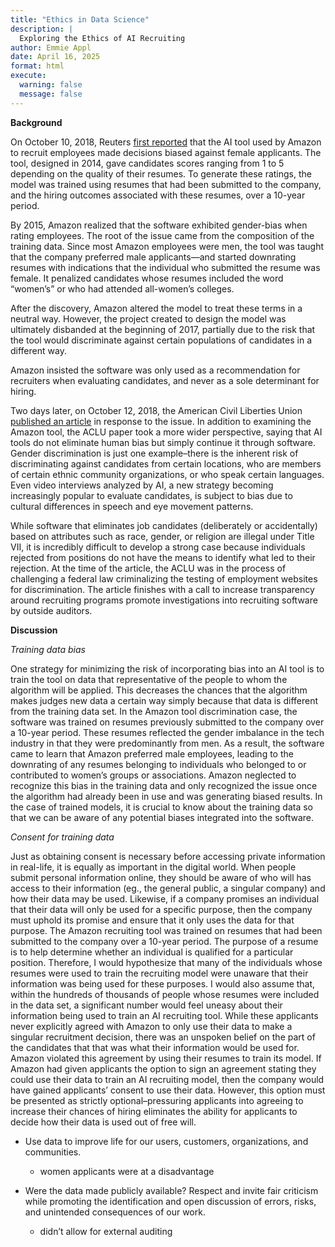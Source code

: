 ```yaml
---
title: "Ethics in Data Science"
description: |
  Exploring the Ethics of AI Recruiting
author: Emmie Appl
date: April 16, 2025
format: html
execute:
  warning: false
  message: false
---
```


**Background**

On October 10, 2018, Reuters [first reported](https://www.reuters.com/article/us-amazon-com-jobs-automation-insight-idUSKCN1MK08G/) that the AI tool used by Amazon to recruit employees made decisions biased against female applicants. The tool, designed in 2014, gave candidates scores ranging from 1 to 5 depending on the quality of their resumes. To generate these ratings, the model was trained using resumes that had been submitted to the company, and the hiring outcomes associated with these resumes, over a 10-year period.

By 2015, Amazon realized that the software exhibited gender-bias when rating employees. The root of the issue came from the composition of the training data. Since most Amazon employees were men, the tool was taught that the company preferred male applicants—and started downrating resumes with indications that the individual who submitted the resume was female. It penalized candidates whose resumes included the word "women's" or who had attended all-women's colleges.

After the discovery, Amazon altered the model to treat these terms in a neutral way. However, the project created to design the model was ultimately disbanded at the beginning of 2017, partially due to the risk that the tool would discriminate against certain populations of candidates in a different way.

Amazon insisted the software was only used as a recommendation for recruiters when evaluating candidates, and never as a sole determinant for hiring.

Two days later, on October 12, 2018, the American Civil Liberties Union [published an article](https://www.aclu.org/news/womens-rights/why-amazons-automated-hiring-tool-discriminated-against) in response to the issue. In addition to examining the Amazon tool, the ACLU paper took a more wider perspective, saying that AI tools do not eliminate human bias but simply continue it through software. Gender discrimination is just one example–there is the inherent risk of discriminating against candidates from certain locations, who are members of certain ethnic community organizations, or who speak certain languages. Even video interviews analyzed by AI, a new strategy becoming increasingly popular to evaluate candidates, is subject to bias due to cultural differences in speech and eye movement patterns.

While software that eliminates job candidates (deliberately or accidentally) based on attributes such as race, gender, or religion are illegal under Title VII, it is incredibly difficult to develop a strong case because individuals rejected from positions do not have the means to identify what led to their rejection. At the time of the article, the ACLU was in the process of challenging a federal law criminalizing the testing of employment websites for discrimination. The article finishes with a call to increase transparency around recruiting programs promote investigations into recruiting software by outside auditors.

**Discussion**

*Training data bias*

One strategy for minimizing the risk of incorporating bias into an AI tool is to train the tool on data that representative of the people to whom the algorithm will be applied. This decreases the chances that the algorithm makes judges new data a certain way simply because that data is different from the training data set. In the Amazon tool discrimination case, the software was trained on resumes previously submitted to the company over a 10-year period. These resumes reflected the gender imbalance in the tech industry in that they were predominantly from men. As a result, the software came to learn that Amazon preferred male employees, leading to the downrating of any resumes belonging to individuals who belonged to or contributed to women's groups or associations. Amazon neglected to recognize this bias in the training data and only recognized the issue once the algorithm had already been in use and was generating biased results. In the case of trained models, it is crucial to know about the training data so that we can be aware of any potential biases integrated into the software.

*Consent for training data*

Just as obtaining consent is necessary before accessing private information in real-life, it is equally as important in the digital world. When people submit personal information online, they should be aware of who will has access to their information (eg., the general public, a singular company) and how their data may be used. Likewise, if a company promises an individual that their data will only be used for a specific purpose, then the company must uphold its promise and ensure that it only uses the data for that purpose. The Amazon recruiting tool was trained on resumes that had been submitted to the company over a 10-year period. The purpose of a resume is to help determine whether an individual is qualified for a particular position. Therefore, I would hypothesize that many of the individuals whose resumes were used to train the recruiting model were unaware that their information was being used for these purposes. I would also assume that, within the hundreds of thousands of people whose resumes were included in the data set, a significant number would feel uneasy about their information being used to train an AI recruiting tool. While these applicants never explicitly agreed with Amazon to only use their data to make a singular recruitment decision, there was an unspoken belief on the part of the candidates that that was what their information would be used for. Amazon violated this agreement by using their resumes to train its model. If Amazon had given applicants the option to sign an agreement stating they could use their data to train an AI recruiting model, then the company would have gained applicants' consent to use their data. However, this option must be presented as strictly optional–pressuring applicants into agreeing to increase their chances of hiring eliminates the ability for applicants to decide how their data is used out of free will.

-   Use data to improve life for our users, customers, organizations, and communities.

    -   women applicants were at a disadvantage

-   Were the data made publicly available? Respect and invite fair criticism while promoting the identification and open discussion of errors, risks, and unintended consequences of our work.

    -   didn't allow for external auditing

